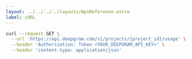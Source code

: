 ---
layout: ../../../../layouts/ApiReference.astro
label: cURL
---

```bash
curl --request GET \
  --url 'https://api.deepgram.com/v1/projects/{project_id}/usage' \
  --header 'Authorization: Token <YOUR_DEEPGRAM_API_KEY>' \
  --header 'content-type: application/json'
```
